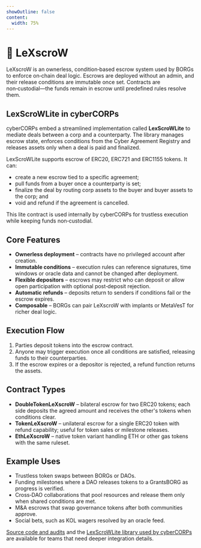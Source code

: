 ```yaml
---
showOutline: false
content:
  width: 75%
---
```


# 🤝 LeXscroW

LeXscroW is an ownerless, condition‑based escrow system used by BORGs to enforce on‑chain deal logic. Escrows are deployed without an admin, and their release conditions are immutable once set. Contracts are non‑custodial—the funds remain in escrow until predefined rules resolve them.

## LexScroWLite in cyberCORPs

cyberCORPs embed a streamlined implementation called **LexScroWLite** to mediate deals between a corp and a counterparty. The library manages escrow state, enforces conditions from the Cyber Agreement Registry and releases assets only when a deal is paid and finalized.

LexScroWLite supports escrow of ERC20, ERC721 and ERC1155 tokens. It can:

- create a new escrow tied to a specific agreement;
- pull funds from a buyer once a counterparty is set;
- finalize the deal by routing corp assets to the buyer and buyer assets to the corp; and
- void and refund if the agreement is cancelled.

This lite contract is used internally by cyberCORPs for trustless execution while keeping funds non‑custodial.

## Core Features

- **Ownerless deployment** – contracts have no privileged account after creation.
- **Immutable conditions** – execution rules can reference signatures, time windows or oracle data and cannot be changed after deployment.
- **Flexible depositors** – escrows may restrict who can deposit or allow open participation with optional post‑deposit rejection.
- **Automatic refunds** – deposits return to senders if conditions fail or the escrow expires.
- **Composable** – BORGs can pair LeXscroW with implants or MetaVesT for richer deal logic.

## Execution Flow

1. Parties deposit tokens into the escrow contract.
2. Anyone may trigger execution once all conditions are satisfied, releasing funds to their counterparties.
3. If the escrow expires or a depositor is rejected, a refund function returns the assets.

## Contract Types

- **DoubleTokenLeXscroW** – bilateral escrow for two ERC20 tokens; each side deposits the agreed amount and receives the other's tokens when conditions clear.
- **TokenLeXscroW** – unilateral escrow for a single ERC20 token with refund capability; useful for token sales or milestone releases.
- **EthLeXscroW** – native token variant handling ETH or other gas tokens with the same ruleset.

## Example Uses

- Trustless token swaps between BORGs or DAOs.
- Funding milestones where a DAO releases tokens to a GrantsBORG as progress is verified.
- Cross‑DAO collaborations that pool resources and release them only when shared conditions are met.
- M&A escrows that swap governance tokens after both communities approve.
- Social bets, such as KOL wagers resolved by an oracle feed.

[Source code and audits](https://github.com/MetaLex-Tech/LeXscroW) and the [LexScroWLite library used by cyberCORPs](https://github.com/MetaLex-Tech/cybercorps-contracts/blob/develop/src/libs/LexScroWLite.sol) are available for teams that need deeper integration details.
